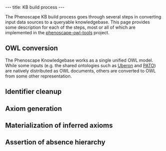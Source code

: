 ---
title: KB build process
---

The Phenoscape KB build process goes through several steps in converting input data sources to a queryable knowledgebase. This page provides some description for each of the steps, most or all of which are implemented in the [https://github.com/phenoscape/phenoscape-owl-tools phenoscape-owl-tools] project.

==OWL conversion==
The Phenoscape Knowledgebase works as a single unified OWL model. While some inputs (e.g. the shared ontologies such as [http://uberon.org/ Uberon] and [http://purl.obolibrary.org/obo/pato PATO]) are natively distributed as OWL documents, others are converted to OWL from some other representation.

==Identifier cleanup==

==Axiom generation==

==Materialization of inferred axioms==

==Assertion of absence hierarchy==